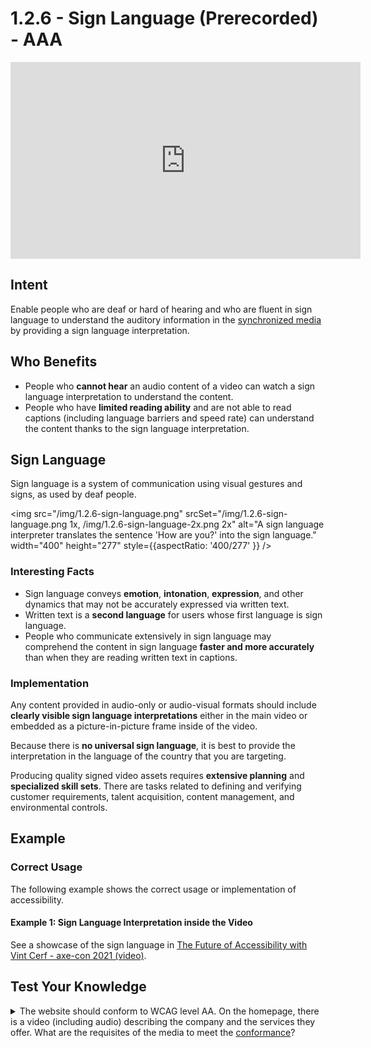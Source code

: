 # 1.2.6 - Sign Language (Prerecorded) - AAA

<iframe width="560" height="315" src="https://www.youtube.com/embed/L5YMrmskMmw" title="1.2.6 - Sign Language (Prerecorded) - WCAG Documents" frameBorder="0" allow="accelerometer; autoplay; clipboard-write; encrypted-media; gyroscope; picture-in-picture" allowFullScreen></iframe>

## Intent

Enable people who are deaf or hard of hearing and who are fluent in sign language to understand the auditory information in the [synchronized media](/docs/wcag-documents/glossary-of-terms#synchronized-media) by providing a sign language interpretation.

## Who Benefits

- People who **cannot hear** an audio content of a video can watch a sign language interpretation to understand the content.
- People who have **limited reading ability** and are not able to read captions (including language barriers and speed rate) can understand the content thanks to the sign language interpretation.

## Sign Language

Sign language is a system of communication using visual gestures and signs, as used by deaf people.

<img src="/img/1.2.6-sign-language.png" srcSet="/img/1.2.6-sign-language.png 1x, /img/1.2.6-sign-language-2x.png 2x" alt="A sign language interpreter translates the sentence 'How are you?' into the sign language." width="400" height="277" style={{aspectRatio: '400/277' }} />

### Interesting Facts

- Sign language conveys **emotion**, **intonation**, **expression**, and other dynamics that may not be accurately expressed via written text.
- Written text is a **second language** for users whose first language is sign language.
- People who communicate extensively in sign language may comprehend the content in sign language **faster and more accurately** than when they are reading written text in captions.

### Implementation

Any content provided in audio-only or audio-visual formats should include **clearly visible sign language interpretations** either in the main video or embedded as a picture-in-picture frame inside of the video.

Because there is **no universal sign language**, it is best to provide the interpretation in the language of the country that you are targeting.

Producing quality signed video assets requires **extensive planning** and **specialized skill sets**. There are tasks related to defining and verifying customer requirements, talent acquisition, content management, and environmental controls.

## Example

### Correct Usage

The following example shows the correct usage or implementation of accessibility.

#### Example 1: Sign Language Interpretation inside the Video

See a showcase of the sign language in [The Future of Accessibility with Vint Cerf - axe-con 2021 (video)](https://www.youtube.com/watch?v=clFvPTCblrM).

## Test Your Knowledge

<details>
	<summary><span>The website should conform to WCAG level AA. On the homepage, there is a video (including audio) describing the company and the services they offer. What are the requisites of the media to meet the <a href="/docs/wcag-documents/glossary-of-terms#conformance">conformance</a>?</span></summary>
	Required: Captions, <a href="/docs/wcag-documents/glossary-of-terms#audio-descriptions">audio descriptions</a> OR <a href="/docs/wcag-documents/glossary-of-terms#transcript">transcript</a>, alternative text describing the media.
  <br />
  Recommended: Sign language interpretation.
</details>
